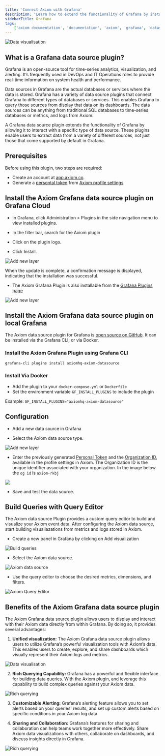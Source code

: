 ```yaml
---
title: 'Connect Axiom with Grafana'
description: 'Learn how to extend the functionality of Grafana by installing the Axiom data source plugin.'
sidebarTitle: Grafana
tags:
    ['axiom documentation', 'documentation', 'axiom', 'grafana', 'datasource plugin', 'grafana cloud', 'query editor', 'visualization', 'alerting', 'collaboration']
---
```


<Frame caption="Data visualisation">
  <img src="/doc-assets/shots/grafana-axiom-image-3.jpg" alt="Data visualisation" />
</Frame>

## What is a Grafana data source plugin? 

Grafana is an open-source tool for time-series analytics, visualization, and alerting. It’s frequently used in DevOps and IT Operations roles to provide real-time information on system health and performance.

Data sources in Grafana are the actual databases or services where the data is stored. Grafana has a variety of data source plugins that connect Grafana to different types of databases or services. This enables Grafana to query those sources from display that data on its dashboards. The data sources can be anything from traditional SQL databases to time-series databases or metrics, and logs from Axiom.

A Grafana data source plugin extends the functionality of Grafana by allowing it to interact with a specific type of data source. These plugins enable users to extract data from a variety of different sources, not just those that come supported by default in Grafana.

## Prerequisites

Before using this plugin, two steps are required:

- Create an account at [app.axiom.co](https://app.axiom.co/).
- Generate a [persontal token](https://axiom.co/docs/reference/settings#personal-token) from [Axiom profile settings](https://axiom.co/docs/reference/settings#profile)

## Install the Axiom Grafana data source plugin on Grafana Cloud

- In Grafana, click Administration > Plugins in the side navigation menu to view installed plugins.

- In the filter bar, search for the Axiom plugin

- Click on the plugin logo.

- Click Install.

<Frame caption="Add new layer">
  <img src="/doc-assets/shots/6-grafana.png" alt="Add new layer" />
</Frame>

When the update is complete, a confirmation message is displayed, indicating that the installation was successful.

- The Axiom Grafana Plugin is also installable from the [Grafana Plugins page](https://grafana.com/grafana/plugins/axiomhq-axiom-datasource/)

<Frame caption="Add new layer">
  <img src="/doc-assets/shots/7-grafana.png" alt="Add new layer" />
</Frame>

## Install the Axiom Grafana data source plugin on local Grafana

The Axiom data source plugin for Grafana is [open source on GitHub](https://github.com/axiomhq/axiom-grafana). It can be installed via the Grafana CLI, or via Docker.

### Install the Axiom Grafana Plugin using Grafana CLI 

```bash
grafana-cli plugins install axiomhq-axiom-datasource
```

### Install Via Docker 

- Add the plugin to your `docker-compose.yml` or `Dockerfile`
- Set the environment variable `GF_INSTALL_PLUGINS` to include the plugin

Example: 
`GF_INSTALL_PLUGINS="axiomhq-axiom-datasource"`

## Configuration 

- Add a new data source in Grafana

- Select the Axiom data source type.

<Frame caption="Add new layer">
  <img src="/doc-assets/shots/1-grafana.png" alt="Add new layer" />
</Frame>

- Enter the previously generated [Personal Token](https://axiom.co/docs/reference/settings#personal-token) and the [Organization ID](https://axiom.co/docs/reference/settings#profile), available in the profile settings in Axiom. The Organization ID is the unique identifier associated with your organization. In the image below the `og id` is `axiom-rkbj`

<Frame>
  <img src="/doc-assets/shots/8-grafana.png" />
</Frame>

- Save and test the data source.

## Build Queries with Query Editor 

The Axiom data source Plugin provides a custom query editor to build and visualize your Axiom event data. After configuring the Axiom data source, start building visualiazations from metrics and logs stored in Axiom.

- Create a new panel in Grafana by clicking on Add visualization

<Frame caption="Build queries">
  <img src="/doc-assets/shots/2-grafana.png" alt="Build queries" />
</Frame>

- Select the Axiom data source.

<Frame caption="Axiom data source">
  <img src="/doc-assets/shots/3-grafana.png" alt="Axiom data source" />
</Frame>

- Use the query editor to choose the desired metrics, dimensions, and filters.

<Frame caption="Axiom Query Editor">
  <img src="/doc-assets/shots/axiom-aws-lambda-dashboard.png" alt="Axiom Query Editor" />
</Frame>

## Benefits of the Axiom Grafana data source plugin

The Axiom Grafana data source plugin allows users to display and interact with their Axiom data directly from within Grafana. By doing so, it provides several advantages:

1. **Unified visualization:** The Axiom Grafana data source plugin allows users to utilize Grafana’s powerful visualization tools with Axiom’s data. This enables users to create, explore, and share dashboards which visually represent their Axiom logs and metrics.

<Frame caption="Data visualisation">
  <img src="/doc-assets/shots/grafana-axiom-image-3.jpg" alt="Data visualisation" />
</Frame>

2. **Rich Querying Capability:** Grafana has a powerful and flexible interface for building data queries. With the Axiom plugin, and leverage this capability to build complex queries against your Axiom data.

<Frame caption="Rich querying">
  <img src="/doc-assets/shots/grafana-axiom-image-1.jpg" alt="Rich querying" />
</Frame>

3. **Customizable Alerting:** Grafana’s alerting feature allows you to set alerts based on your queries' results, and set up custom alerts based on specific conditions in your Axiom log data.

4. **Sharing and Collaboration:** Grafana’s features for sharing and collaboration can help teams work together more effectively. Share Axiom data visualizations with others, collaborate on dashboards, and discuss insights directly in Grafana.

<Frame caption="Rich querying">
  <img src="/doc-assets/shots/grafana-axiom-image-2.jpg" alt="Rich querying" />
</Frame>